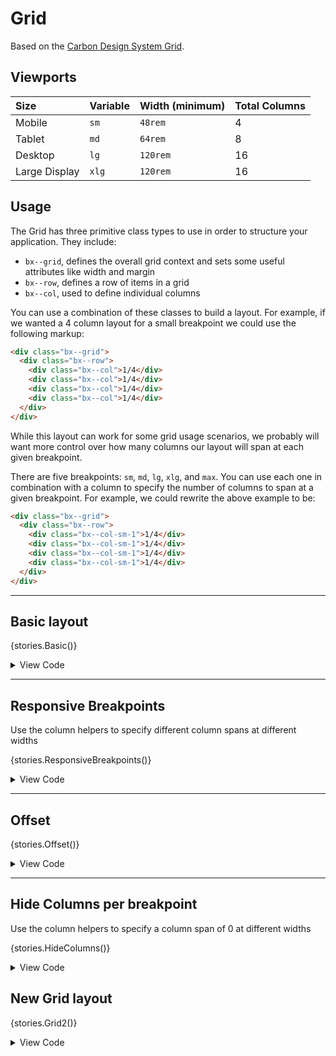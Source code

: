 
<Meta title="Layout/Grid" />

# Grid

Based on the [Carbon Design System Grid](https://github.com/carbon-design-system/carbon/tree/master/packages/grid).

## Viewports

| Size | Variable | Width (minimum) | Total Columns |
|:-|:-|:-|:-|
| Mobile | `sm` | `48rem` | 4 |
| Tablet | `md` | `64rem` | 8 |
| Desktop | `lg` | `120rem` | 16 |
| Large Display | `xlg` | `120rem` | 16 |

## Usage
The Grid has three primitive class types to use in order to structure your
application. They include:

- `bx--grid`, defines the overall grid context and sets some useful attributes
  like width and margin
- `bx--row`, defines a row of items in a grid
- `bx--col`, used to define individual columns

You can use a combination of these classes to build a layout. For example, if we
wanted a 4 column layout for a small breakpoint we could use the following
markup:

```html
<div class="bx--grid">
  <div class="bx--row">
    <div class="bx--col">1/4</div>
    <div class="bx--col">1/4</div>
    <div class="bx--col">1/4</div>
    <div class="bx--col">1/4</div>
  </div>
</div>
```

While this layout can work for some grid usage scenarios, we probably will want
more control over how many columns our layout will span at each given
breakpoint.

There are five breakpoints: `sm`, `md`, `lg`, `xlg`, and `max`. You can use each
one in combination with a column to specify the number of columns to span at a
given breakpoint. For example, we could rewrite the above example to be:

```html
<div class="bx--grid">
  <div class="bx--row">
    <div class="bx--col-sm-1">1/4</div>
    <div class="bx--col-sm-1">1/4</div>
    <div class="bx--col-sm-1">1/4</div>
    <div class="bx--col-sm-1">1/4</div>
  </div>
</div>
```

---

## Basic layout

<Story name='Basic' height='60px'>{stories.Basic()}</Story>

<details>
  <summary>View Code</summary>

  ```html
    <div class="bx--grid">
      <div class="bx--row">
        <div class="bx--col">1</div>
        <div class="bx--col">1</div>
        <div class="bx--col">1</div>
        <div class="bx--col">1</div>
        <div class="bx--col">1</div>
        <div class="bx--col">1</div>
        <div class="bx--col">1</div>
        <div class="bx--col">1</div>
        <div class="bx--col">1</div>
        <div class="bx--col">1</div>
        <div class="bx--col">1</div>
        <div class="bx--col">1</div>
        <div class="bx--col">1</div>
        <div class="bx--col">1</div>
        <div class="bx--col">1</div>
        <div class="bx--col">1</div>
      </div>
      <div class="bx--row">
        <div class="bx--col">1/4</div>
        <div class="bx--col">1/4</div>
        <div class="bx--col">1/4</div>
        <div class="bx--col">1/4</div>
      </div>
      <div class="bx--row">
        <div class="bx--col">1/2</div>
        <div class="bx--col">1/2</div>
      </div>
      <div class="bx--row">
        <div class="bx--col-sm-12 bx--col-md-4">1/2</div>
        <div class="bx--col-sm-4 bx--col-md-4">1/2</div>
      </div>
    </div>
  ```
</details>

---

## Responsive Breakpoints

Use the column helpers to specify different column spans at different widths

<Story name='Responsive Breakpoints' height='60px'>{stories.ResponsiveBreakpoints()}</Story>

<details>
  <summary>View Code</summary>

  ```html
  <div class="bx--grid">
    <div class="bx--row">
      <div class="bx--col-sm-1 bx--col-md-2 bx--col-lg-4">Content</div>
      <div class="bx--col-sm-1 bx--col-md-2 bx--col-lg-6">Content</div>
      <div class="bx--col-sm-1 bx--col-md-2 bx--col-lg-4">Content</div>
      <div class="bx--col-sm-1 bx--col-md-2 bx--col-lg-2">Content</div>
    </div>
  </div>
  ```
</details>

---

## Offset

<Story name='Offset' height='60px'>{stories.Offset()}</Story>

<details>
  <summary>View Code</summary>

  ```html
  <div class="bx--grid">
    <div class="bx--row">
      <div class="bx--offset-lg-15 bx--col-lg-1">1</div>
    </div>
    <div class="bx--row">
      <div class="bx--offset-lg-14 bx--col-lg-2">2</div>
    </div>
    <div class="bx--row">
      <div class="bx--offset-lg-13 bx--col-lg-3">3</div>
    </div>
    <div class="bx--row">
      <div class="bx--offset-lg-12 bx--col-lg-4">4</div>
    </div>
    <div class="bx--row">
      <div class="bx--offset-lg-11 bx--col-lg-5">5</div>
    </div>
    <div class="bx--row">
      <div class="bx--offset-lg-10 bx--col-lg-6">6</div>
    </div>
    <div class="bx--row">
      <div class="bx--offset-lg-9 bx--col-lg-7">7</div>
    </div>
    <div class="bx--row">
      <div class="bx--offset-lg-8 bx--col-lg-8">8</div>
    </div>
    <div class="bx--row">
      <div class="bx--offset-lg-7 bx--col-lg-9">9</div>
    </div>
    <div class="bx--row">
      <div class="bx--offset-lg-6 bx--col-lg-10">10</div>
    </div>
    <div class="bx--row">
      <div class="bx--offset-lg-5 bx--col-lg-11">11</div>
    </div>
    <div class="bx--row">
      <div class="bx--offset-lg-4 bx--col-lg-12">12</div>
    </div>
    <div class="bx--row">
      <div class="bx--offset-lg-3 bx--col-lg-13">13</div>
    </div>
    <div class="bx--row">
      <div class="bx--offset-lg-2 bx--col-lg-14">14</div>
    </div>
    <div class="bx--row">
      <div class="bx--offset-lg-1 bx--col-lg-15">15</div>
    </div>
    <div class="bx--row">
      <div class="bx--offset-lg-0 bx--col-lg-16">16</div>
    </div>
  </div>
  ```
</details>

---

## Hide Columns per breakpoint

Use the column helpers to specify a column span of 0 at different widths

<Story name='Hide Columns' height='60px'>{stories.HideColumns()}</Story>

<details>
  <summary>View Code</summary>

  ```html
  <div class="bx--grid">
    <div class="bx--row">
      <div class="bx--col-sm-1 bx--col-md-2 bx--col-lg-6">Never Hidden</div>
      <div class="bx--col-sm-2 bx--col-md-0 bx--col-lg-6">Hidden on Medium Screens</div>
      <div class="bx--col-sm-0 bx--col-md-3 bx--col-lg-4">Hidden on Small Screens</div>
      <div class="bx--col-sm-1 bx--col-md-3 bx--col-lg-0">Hidden on Large Screens</div>
    </div>
  </div>
  ```
</details>



## New Grid layout

<Story name='Grid2' height='60px'>{stories.Grid2()}</Story>

<details>
  <summary>View Code</summary>

  ```html
    <div class="bx--grid">
      <div class="bx--row">
        <div class="bx--col">1</div>
        <div class="bx--col">2</div>
        <div class="bx--col">3</div>
        <div class="bx--col">4</div>
        <div class="bx--col">5</div>
        <div class="bx--col">6</div>
        <div class="bx--col">7</div>
        <div class="bx--col">8</div>
        <div class="bx--col">9</div>
        <div class="bx--col">10</div>
        <div class="bx--col">11</div>
        <div class="bx--col">12</div>
      </div>      
    </div>
  ```
</details>
